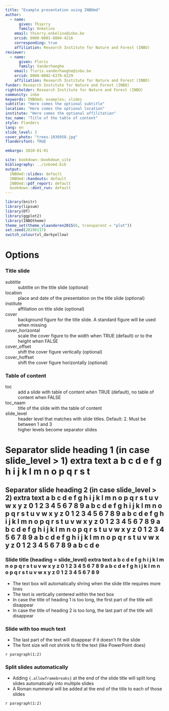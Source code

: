 ```yaml
--- 
title: "Example presentation using INBOmd"
author: 
  - name:
      given: Thierry
      family: Onkelinx
    email: thierry.onkelinx@inbo.be
    orcid: 0000-0001-8804-4216
    corresponding: true
    affiliation: Research Institute for Nature and Forest (INBO)
reviewer:
  - name:
      given: Floris
      family: Vanderhaeghe
    email: floris.vanderhaeghe@inbo.be
    orcid: 0000-0002-6378-6229
    affiliation: Research Institute for Nature and Forest (INBO)
funder: Research Institute for Nature and Forest (INBO)
rightsholder: Research Institute for Nature and Forest (INBO)
community: inbo
keywords: INBOmd; examples; slides
subtitle: "Here comes the optional subtitle"
location: "Here comes the optional location"
institute: "Here comes the optional affilitation"
toc_name: "Title of the table of content"
style: Flanders
lang: en
slide_level: 3
cover_photo: "trees-1036958.jpg"
flandersfont: TRUE

embargo: 2020-01-01

site: bookdown::bookdown_site
bibliography: ../inbomd.bib
output:
  INBOmd::slides: default
  INBOmd::handouts: default
  INBOmd::pdf_report: default
  bookdown::dont_run: default
---
```


```r
library(knitr)
library(lipsum)
library(DT)
library(ggplot2)
library(INBOtheme)
theme_set(theme_vlaanderen2015(6, transparent = "plot"))
set.seed(20190117)
switch_colour(vl_darkyellow)
```

# Options

### Title slide

subtitle
  ~ subtitle on the title slide (optional)
  
location
  ~ place and date of the presentation on the title slide (optional)
  
institute
  ~ affiliation on title slide (optional)

cover
  ~ background figure for the title slide. A standard figure will be used when missing
  
cover_horizontal
  ~ scale the cover figure to the width when TRUE (default) or to the height when FALSE

cover_offset
  ~ shift the cover figure vertically (optional)

cover_hoffset
  ~ shift the cover figure horizontally (optional)

### Table of content

toc
  ~ add a slide with table of content when TRUE (default), no table of content when FALSE
  
toc_naam
  ~ title of the slide with the table of content

slide_level
  ~ header level that matches with slide titles. Default: 2. Must be between 1 and 3
  ~ higher levels become separator slides

# Separator slide heading 1 (in case slide_level > 1) extra text a b c d e f g h i j k l m n o p q r s t

## Separator slide heading 2 (in case slide_level > 2) extra text a b c d e f g h i j k l m n o p q r s t u v w x y z 0 1 2 3 4 5 6 7 8 9 a b c d e f g h i j k l m n o p q r s t u v w x y z 0 1 2 3 4 5 6 7 8 9  a b c d e f g h i j k l m n o p q r s t u v w x y z 0 1 2 3 4 5 6 7 8 9 a b c d e f g h i j k l m n o p q r s t u v w x y z 0 1 2 3 4 5 6 7 8 9 a b c d e f g h i j k l m n o p q r s t u v w x y z 0 1 2 3 4 5 6 7 8 9 a b c d e

### Slide title (heading = slide_level) extra text a b c d e f g h i j k l m n o p q r s t u v w x y z 0 1 2 3 4 5 6 7 8 9 a b c d e f g h i j k l m n o p q r s t u v w x y z 0 1 2 3 4 5 6 7 8 9

- The text box will automatically shring when the slide title requires more lines
- The text is vertically centered within the text box
- In case the title of heading 1 is too long, the first part of the title will disappear
- In case the title of heading 2 is too long, the last part of the title will disappear

### Slide with too much text

- The last part of the text will disappear if it doesn't fit the slide
- The font size will not shrink to fit the text (like PowerPoint does)

`r paragraph(1:2)`

### Split slides automatically {.allowframebreaks}

- Adding `{.allowframebreaks}` at the end of the slide title will split long slides automatically into multiple slides
- A Roman nummeral will be added at the end of the title to each of those slides

`r paragraph(1:2)`
